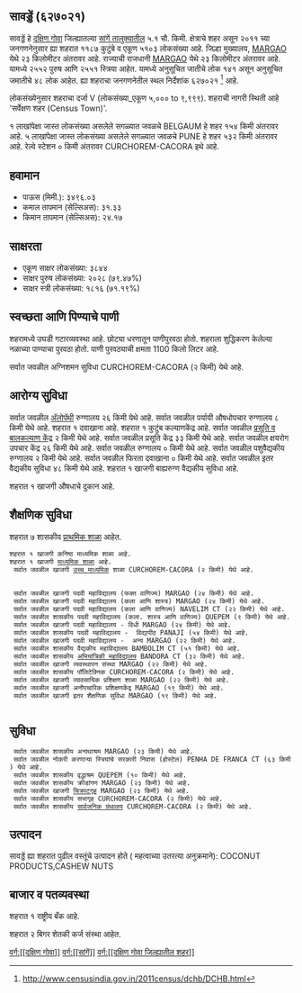 {{माहितीचौकट भारतीय न्यायक्षेत्र
|प्रकार=शहर 
|जनगणना_स्थलनिर्देशांक=627021
|स्थानिक_नाव=सावड्डें
|तालुका_नाव=सांगें
|जिल्हा_नाव=दक्षिण गोवा
|राज्य_नाव =गोवा
|विभाग=
|जिल्हा=[[दक्षिण गोवा]]
|तालुका_नावे =[[सांगें]]
|जवळचे_शहर =[[BELGAUM]]
|अक्षांश=
|रेखांश=
|शोधक_स्थान =right
|क्षेत्रफळ_एकूण=5.1
|उंची=
|लोकसंख्या_एकूण=5103
|लोकसंख्या_वर्ष=2011
|लोकसंख्या_घनता=1000
|लोकसंख्या_पुरुष=2552
|लोकसंख्या_स्त्री=2551
|लिंग_गुणोत्तर=999
|अधिकृत_भाषा=[[कोंकणी, मराठी]]
}}

== सावड्डें (६२७०२१) ==

सावड्डें हे [[दक्षिण गोवा जिल्हा | दक्षिण गोवा]] जिल्ह्यातल्या [[सांगें | सांगें तालुक्यातील]] ५.१ चौ. किमी. क्षेत्राचे शहर असून २०११ च्या जनगणनेनुसार ह्या शहरात ११८७ कुटुंबे व एकूण ५१०३ लोकसंख्या आहे. जिल्हा मुख्यालय, [[MARGAO]] येथे २३ किलोमीटर अंतरावर आहे. राज्याची राजधानी [[MARGAO]] येथे २३ किलोमीटर अंतरावर आहे.   यामध्ये २५५२ पुरुष आणि २५५१ स्त्रिया आहेत. यामध्ये अनुसूचित जातीचे लोक १४१ असून अनुसूचित जमातीचे ४८ लोक आहेत. ह्या शहराचा जनगणनेतील स्थल निर्देशांक ६२७०२१  <ref>http://www.censusindia.gov.in/2011census/dchb/DCHB.html</ref> आहे.

लोकसंख्येनुसार शहराचा दर्जा V (लोकसंख्या_एकूण ५,००० to ९,९९९).
शहराची नागरी स्थिती आहे 'सर्वेक्षण शहर (Census Town)'.

१ लाखांपेक्षा जास्त लोकसंख्या असलेले सगळ्यात जवळचे BELGAUM हे शहर  १५४ किमी अंतरावर आहे. ५ लाखांपेक्षा जास्त लोकसंख्या असलेले सगळ्यात जवळचे PUNE हे शहर  ५३२ किमी अंतरावर आहे. रेल्वे स्टेशन  ० किमी अंतरावर CURCHOREM-CACORA इथे आहे.


== हवामान ==  
* पाऊस (मिमी.): ३४९६.०३ 
* कमाल तापमान (सेल्सिअस): ३१.३३
* किमान तापमान (सेल्सिअस): २४.१७


== साक्षरता ==  
* एकूण साक्षर लोकसंख्या: ३८४४
* साक्षर पुरुष लोकसंख्या: २०२८ (७९.४७%)
* साक्षर स्त्री लोकसंख्या: १८१६ (७१.१९%)


== स्वच्छता आणि पिण्याचे पाणी ==  
शहरामध्ये उघडी गटारव्यवस्था आहे.
छोट्या धरणातून  पाणीपुरवठा होतो. शहराला शुद्धिकरण केलेल्या नळाच्या पाण्याचा पुरवठा होतो. पाणी पुरवठ्याची क्षमता 1100 किलो लिटर आहे.

सर्वात जवळील अग्निशमन सुविधा CURCHOREM-CACORA (२ किमी) येथे आहे.


== आरोग्य सुविधा ==
सर्वात जवळील [[अॅलोपॅथी|अ‍ॅलोपॅथी]] रुग्णालय २६ किमी येथे आहे.
सर्वात जवळील पर्यायी औषधोपचार रुग्णालय ८ किमी येथे आहे.
﻿शहरात १ दवाखाना आहे.
﻿शहरात १ कुटुंब कल्याणकेंद्र आहे.
सर्वात जवळील [[प्रसूती| प्रसूति व बालकल्याण केंद्र]] २ किमी येथे आहे.
सर्वात जवळील प्रसूति केंद्र ३३ किमी येथे आहे.
सर्वात जवळील क्षयरोग उपचार केंद्र २६ किमी येथे आहे.
सर्वात जवळील रुग्णालय ० किमी येथे आहे.
सर्वात जवळील पशुवैद्यकीय रुग्णालय २ किमी येथे आहे.
सर्वात जवळील फिरता दवाखाना ० किमी येथे आहे.
सर्वात जवळील इतर वैद्यकीय सुविधा ४८ किमी येथे आहे.
﻿शहरात १ खाजगी बाह्यरुग्ण वैद्यकीय सुविधा आहे.


﻿शहरात १ खाजगी  औषधाचे दुकान आहे.


== शैक्षणिक सुविधा ==
शहरात ७ शासकीय [[प्राथमिक शाळा]] आहेत.  
 ﻿शहरात १ खाजगी कनिष्ठ माध्यमिक शाळा आहे.  
 ﻿शहरात १ खाजगी [[माध्यमिक शाळा]] आहे.  
  सर्वात जवळील खाजगी [[उच्च माध्यमिक शिक्षण|उच्च माध्यमिक]] शाळा CURCHOREM-CACORA (२ किमी) येथे आहे.
   
   
  सर्वात जवळील खाजगी पदवी महाविद्यालय (फक्त वाणिज्य) MARGAO (२४ किमी) येथे आहे.
  सर्वात जवळील खाजगी पदवी महाविद्यालय (कला आणि शास्त्र) MARGAO (२४ किमी) येथे आहे.
  सर्वात जवळील खाजगी पदवी महाविद्यालय (कला आणि वाणिज्य) NAVELIM CT (२२ किमी) येथे आहे.
  सर्वात जवळील शासकीय पदवी महाविद्यालय (कला. शास्त्र आणि वाणिज्य) QUEPEM (९ किमी) येथे आहे.
  सर्वात जवळील खाजगी पदवी महाविद्यालय - विधी MARGAO (२४ किमी) येथे आहे.
  सर्वात जवळील शासकीय पदवी महाविद्यालय -  विद्यापीठ PANAJI (५४ किमी) येथे आहे.
  सर्वात जवळील खाजगी पदवी महाविद्यालय -  अन्य MARGAO (२२ किमी) येथे आहे.
  सर्वात जवळील शासकीय वैद्यकीय महाविद्यालय BAMBOLIM CT (५१ किमी) येथे आहे.
  सर्वात जवळील शासकीय [[अभियांत्रिकी|अभियांत्रिकी महाविद्यालय]] BANDORA CT (३२ किमी) येथे आहे.
  सर्वात जवळील खाजगी व्यवस्थापन संस्था MARGAO (२२ किमी) येथे आहे.
  सर्वात जवळील शासकीय पॉलिटेक्निक CURCHOREM-CACORA (२ किमी) येथे आहे.
  सर्वात जवळील खाजगी व्यावसायिक प्रशिक्षण शाळा MARGAO (२२ किमी) येथे आहे.
  सर्वात जवळील खाजगी अनौपचारिक प्रशिक्षणकेंद्र MARGAO (१९ किमी) येथे आहे.
  सर्वात जवळील खाजगी इतर शैक्षणिक सुविधा MARGAO (१९ किमी) येथे आहे.
   


== सुविधा ==
  सर्वात जवळील शासकीय अनाथाश्रम MARGAO (२३ किमी) येथे आहे.
  सर्वात जवळील नोकरी करणाऱ्या स्त्रियांचे सरकारी निवास (होस्टेल) PENHA DE FRANCA CT (६३ किमी) येथे आहे.
  सर्वात जवळील शासकीय वृद्धाश्रम QUEPEM (१० किमी) येथे आहे.
  सर्वात जवळील शासकीय क्रीडांगण MARGAO (२३ किमी) येथे आहे.
  सर्वात जवळील खाजगी [[चित्रपटगृह]] MARGAO (२३ किमी) येथे आहे.
  सर्वात जवळील शासकीय सभागृह CURCHOREM-CACORA (२ किमी) येथे आहे.
  सर्वात जवळील शासकीय [[सार्वजनिक ग्रंथालय]] CURCHOREM-CACORA (२ किमी) येथे आहे.


== उत्पादन ==
सावड्डें ह्या शहरात पुढील वस्तूंचे उत्पादन होते ( महत्वाच्या उतरत्या अनुक्रमाने): COCONUT PRODUCTS,CASHEW NUTS


== बाजार व पतव्यवस्था ==
﻿शहरात १ राष्ट्रीय बँक आहे.



शहरात २ बिगर शेतकी कर्ज संस्था आहेत.



[[वर्ग:[[दक्षिण गोवा]]]]
[[वर्ग:[[सांगें]]]]
[[वर्ग:[[दक्षिण गोवा जिल्ह्यातील शहर]]]]


{{संदर्भनोंदी}}
 


